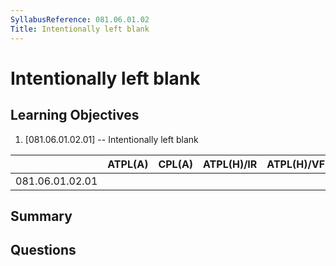 ```yaml
---
SyllabusReference: 081.06.01.02
Title: Intentionally left blank
---
```


# Intentionally left blank

## Learning Objectives

1. [081.06.01.02.01] -- Intentionally left blank

|                 | ATPL(A) | CPL(A) | ATPL(H)/IR | ATPL(H)/VFR | CPL(H) | IR  | CBIR(A) |
| --------------- | ------- | ------ | ---------- | ----------- | ------ | --- | ------- |
| 081.06.01.02.01 |         |        |            |             |        |     |         |

## Summary

## Questions
